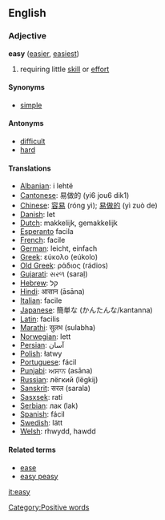 ==English==
===Adjective===
'''easy''' ([[easier]], [[easiest]])

# requiring little [[skill]] or [[effort]]

====Synonyms====
*[[simple]]

====Antonyms====
*[[difficult]]
*[[hard]]

====Translations====
*[[Albanian]]: i lehtë
*[[Cantonese]]: 易做的 (yi6 jou6 dik1)
*[[Chinese]]: [[容易]] (róng yì); [[易做的]] (yì zuò de)
*[[Danish]]: let
*[[Dutch]]: makkelijk, gemakkelijk
*[[Esperanto]] facila
*[[French]]: facile
*[[German]]: leicht, einfach
*[[Greek]]: εύκολο (eúkolo)
*[[Old Greek]]: ράδιος (rádios)
*[[Gujarati]]: સરળ (saraḷ)
*[[Hebrew]]: קל
*[[Hindi]]: आसान (āsāna)
*[[Italian]]: facile
*[[Japanese]]: 簡単な (かんたんな/kantanna)
*[[Latin]]: facilis
*[[Marathi]]: सुलभ (sulabha)
*[[Norwegian]]: lett
*[[Persian]]: آسان
*[[Polish]]: łatwy
*[[Portuguese]]: fácil
*[[Punjabi]]: ਅਸਾਨ (asāna)
*[[Russian]]: лёгкий (lëgkij)
*[[Sanskrit]]: सरल (sarala)
*[[Sasxsek]]: rati
*[[Serbian]]: лак (lak)
*[[Spanish]]: fácil
*[[Swedish]]: lätt
*[[Welsh]]: rhwydd, hawdd

====Related terms====
*[[ease]]<!-- check that it's really related -->
*[[easy peasy]]

[[it:easy]]
[[Category:Positive words]]